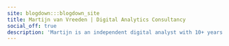 ```yaml
---
site: blogdown:::blogdown_site
title: Martijn van Vreeden | Digital Analytics Consultancy
social_off: true
description: 'Martijn is an independent digital analyst with 10+ years experience in digital marketing and digital analytics, with a focus on leveraging digital data to grow companies.'
---
```



